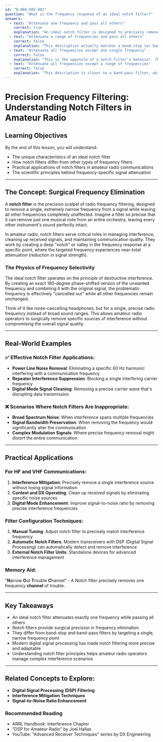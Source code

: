 ```yaml
---
id: "B-008-005-001"
question: "What is the frequency response of an ideal notch filter?"
answers:
  - text: "Attenuate one frequency and pass all others"
    correct: true
    explanation: "An ideal notch filter is designed to precisely remove a single, specific frequency while allowing all other frequencies to pass through unchanged. This targeted frequency elimination makes notch filters extremely useful in amateur radio for removing specific interference sources, such as power line noise at a particular harmonic frequency or eliminating a single interfering signal that's disrupting communication."
  - text: "Attenuate a range of frequencies and pass all others"
    correct: false
    explanation: "This description actually matches a band-stop (or band-reject) filter, not an ideal notch filter. A band-stop filter reduces a range of frequencies, whereas a notch filter is designed to be surgically precise, eliminating only a single, very narrow frequency point."
  - text: "Attenuate all frequencies except one single frequency"
    correct: false
    explanation: "This is the opposite of a notch filter's behavior. This description would match a band-pass filter that allows only a specific frequency or narrow range to pass through, while blocking all others. A notch filter does the exact reverse - blocking one specific frequency while allowing all others to pass."
  - text: "Attenuate all frequencies except a range of frequencies"
    correct: false
    explanation: "This description is closer to a band-pass filter, which allows a range of frequencies through while blocking frequencies outside that range. An ideal notch filter is much more specific, targeting only a single precise frequency for attenuation."
---
```


# Precision Frequency Filtering: Understanding Notch Filters in Amateur Radio

## Learning Objectives
By the end of this lesson, you will understand:
- The unique characteristics of an ideal notch filter
- How notch filters differ from other types of frequency filters
- Practical applications of notch filters in amateur radio communications
- The scientific principles behind frequency-specific signal attenuation

---

## The Concept: Surgical Frequency Elimination

A **notch filter** is the precision scalpel of radio frequency filtering, designed to remove a single, extremely narrow frequency from a signal while leaving all other frequencies completely unaffected. Imagine a filter so precise that it can remove just one musical note from an entire orchestra, leaving every other instrument's sound perfectly intact.

In amateur radio, notch filters serve critical roles in managing interference, cleaning up received signals, and maintaining communication quality. They work by creating a deep "notch" or valley in the frequency response at a specific point, where the targeted frequency experiences near-total attenuation (reduction in signal strength).

### The Physics of Frequency Selectivity

The ideal notch filter operates on the principle of destructive interference. By creating an exact 180-degree phase-shifted version of the unwanted frequency and combining it with the original signal, the problematic frequency is effectively "cancelled out" while all other frequencies remain unchanged.

Think of it like noise-cancelling headphones, but for a single, precise radio frequency instead of broad sound ranges. This allows amateur radio operators to surgically remove specific sources of interference without compromising the overall signal quality.

---

## Real-World Examples

### ✅ Effective Notch Filter Applications:
- **Power Line Noise Removal**: Eliminating a specific 60 Hz harmonic interfering with a communication frequency
- **Repeater Interference Suppression**: Blocking a single interfering carrier frequency
- **Digital Mode Signal Cleaning**: Removing a precise carrier wave that's disrupting data transmission

### ❌ Scenarios Where Notch Filters Are Inappropriate:
- **Broad Spectrum Noise**: When interference spans multiple frequencies
- **Signal Bandwidth Preservation**: When removing the frequency would significantly alter the communication
- **Complex Modulation Signals**: Where precise frequency removal might distort the entire communication

---

## Practical Applications

### For HF and VHF Communications:
1. **Interference Mitigation**: Precisely remove a single interference source without losing signal information
2. **Contest and DX Operating**: Clean up received signals by eliminating specific noise sources
3. **Digital Mode Enhancement**: Improve signal-to-noise ratio by removing precise interference frequencies

### Filter Configuration Techniques:
1. **Manual Tuning**: Adjust notch filter to precisely match interference frequency
2. **Automatic Notch Filters**: Modern transceivers with DSP (Digital Signal Processing) can automatically detect and remove interference
3. **External Notch Filter Units**: Standalone devices for advanced interference management

### Memory Aid:
"**N**arrow **O**ut **T**rouble **C**hannel" - A Notch filter precisely removes one frequency **channel** of trouble.

---

## Key Takeaways

- An ideal notch filter attenuates exactly one frequency while passing all others
- Notch filters provide surgical precision in frequency elimination
- They differ from band-stop and band-pass filters by targeting a single, narrow frequency point
- Modern digital signal processing has made notch filtering more precise and adaptable
- Understanding notch filter principles helps amateur radio operators manage complex interference scenarios

---

## Related Concepts to Explore:
- **Digital Signal Processing (DSP) Filtering**
- **Interference Mitigation Techniques**
- **Signal-to-Noise Ratio Enhancement**

### Recommended Reading
- ARRL Handbook: Interference Chapter
- "DSP for Amateur Radio" by Joel Hallas
- YouTube: "Advanced Receiver Techniques" series by DX Engineering